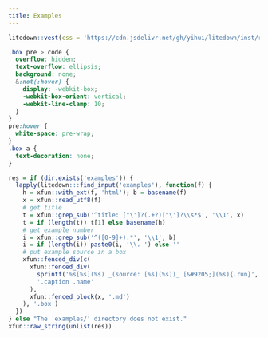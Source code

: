 ```yaml
---
title: Examples
---
```


```r
litedown::vest(css = 'https://cdn.jsdelivr.net/gh/yihui/litedown/inst/resources/listing.css')
```

```css
.box pre > code {
  overflow: hidden;
  text-overflow: ellipsis;
  background: none;
  &:not(:hover) {
    display: -webkit-box;
    -webkit-box-orient: vertical;
    -webkit-line-clamp: 10;
  }
}
pre:hover {
  white-space: pre-wrap;
}
.box a {
  text-decoration: none;
}
```

```r
res = if (dir.exists('examples')) {
  lapply(litedown:::find_input('examples'), function(f) {
    h = xfun::with_ext(f, 'html'); b = basename(f)
    x = xfun::read_utf8(f)
    # get title
    t = xfun::grep_sub('^title: ["\']?(.+?)["\']?\\s*$', '\\1', x)
    t = if (length(t)) t[1] else basename(h)
    # get example number
    i = xfun::grep_sub('^([0-9]+).*', '\\1', b)
    i = if (length(i)) paste0(i, '\\. ') else ''
    # put example source in a box
    xfun::fenced_div(c(
      xfun::fenced_div(
        sprintf('%s[%s](%s) _(source: [%s](%s))_ [&#9205;](%s){.run}', i, t, h, b, f, h),
        '.caption .name'
      ),
      xfun::fenced_block(x, '.md')
    ), '.box')
  })
} else "The 'examples/' directory does not exist."
xfun::raw_string(unlist(res))
```
